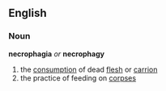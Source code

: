 ==English==
=== Noun ===
'''necrophagia''' ''or'' '''necrophagy'''
# the [[consumption]] of dead [[flesh]] or [[carrion]]
# the practice of feeding on [[corpse]]s